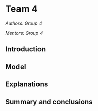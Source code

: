 # Team 4

*Authors: Group 4*

*Mentors: Group 4*


## Introduction 



## Model 



## Explanations



## Summary and conclusions 


